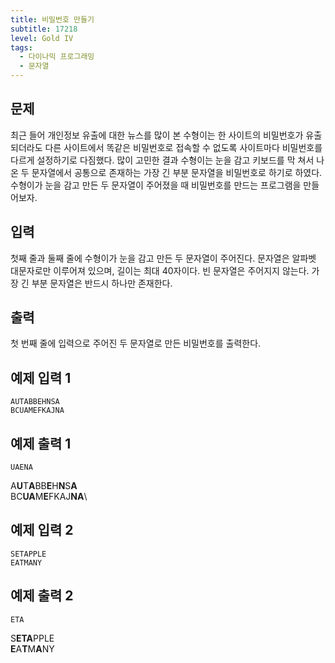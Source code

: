 ```yaml
---
title: 비밀번호 만들기
subtitle: 17218
level: Gold IV
tags:
  - 다이나믹 프로그래밍
  - 문자열
---
```


## 문제

최근 들어 개인정보 유출에 대한 뉴스를 많이 본 수형이는 한 사이트의 비밀번호가 유출 되더라도 다른 사이트에서 똑같은 비밀번호로 접속할 수 없도록 사이트마다 비밀번호를 다르게 설정하기로 다짐했다. 많이 고민한 결과 수형이는 눈을 감고 키보드를 막 쳐서 나온 두 문자열에서 공통으로 존재하는 가장 긴 부분 문자열을 비밀번호로 하기로 하였다. 수형이가 눈을 감고 만든 두 문자열이 주어졌을 때 비밀번호를 만드는 프로그램을 만들어보자.

## 입력

첫째 줄과 둘째 줄에 수형이가 눈을 감고 만든 두 문자열이 주어진다. 문자열은 알파벳 대문자로만 이루어져 있으며, 길이는 최대 40자이다. 빈 문자열은 주어지지 않는다. 가장 긴 부분 문자열은 반드시 하나만 존재한다.

## 출력

첫 번째 줄에 입력으로 주어진 두 문자열로 만든 비밀번호를 출력한다.

## 예제 입력 1

```
AUTABBEHNSA
BCUAMEFKAJNA
```

## 예제 출력 1

```
UAENA
```

A**U**T**A**BB**E**H**N**S**A**\
BC**UA**M**E**FKAJ**NA**\

## 예제 입력 2

```
SETAPPLE
EATMANY
```

## 예제 출력 2

```
ETA
```

S**ETA**PPLE \
**E**A**T**M**A**NY
